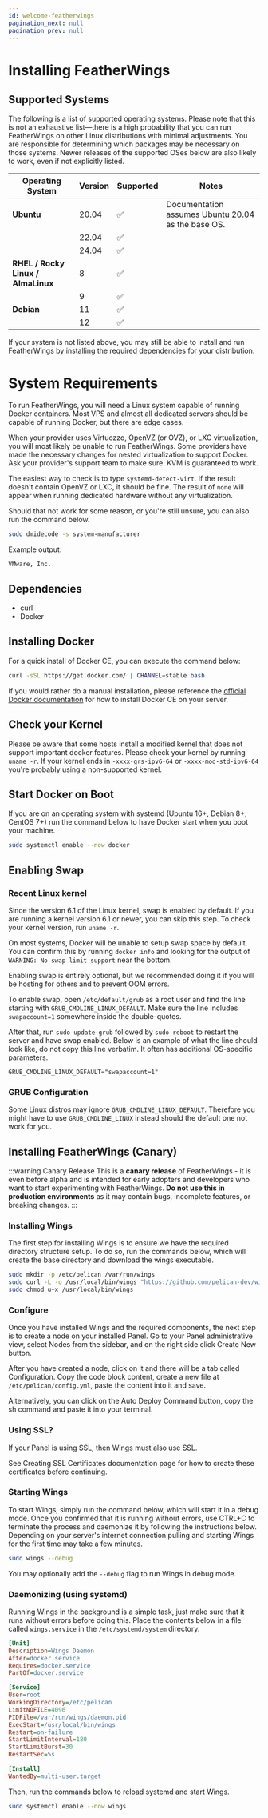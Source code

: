 ```yaml
---
id: welcome-featherwings
pagination_next: null
pagination_prev: null
---
```


# Installing FeatherWings

## Supported Systems

The following is a list of supported operating systems. Please note that this is not an exhaustive list—there is a high probability that you can run FeatherWings on other Linux distributions with minimal adjustments. You are responsible for determining which packages may be necessary on those systems. Newer releases of the supported OSes below are also likely to work, even if not explicitly listed.

| Operating System                | Version  | Supported | Notes                                                         |
|---------------------------------|----------|-----------|---------------------------------------------------------------|
| **Ubuntu**                      | 20.04    | ✅        | Documentation assumes Ubuntu 20.04 as the base OS.            |
|                                 | 22.04    | ✅        |                                                               |
|                                 | 24.04    | ✅        |                                                               |
| **RHEL / Rocky Linux / AlmaLinux** | 8        | ✅        |                                                               |
|                                 | 9        | ✅        |                                                               |
| **Debian**                      | 11       | ✅        |                                                               |
|                                 | 12       | ✅        |                                                               |

If your system is not listed above, you may still be able to install and run FeatherWings by installing the required dependencies for your distribution.


# System Requirements

To run FeatherWings, you will need a Linux system capable of running Docker containers. Most VPS and almost all dedicated servers should be capable of running Docker, but there are edge cases.

When your provider uses Virtuozzo, OpenVZ (or OVZ), or LXC virtualization, you will most likely be unable to run FeatherWings. Some providers have made the necessary changes for nested virtualization to support Docker. Ask your provider's support team to make sure. KVM is guaranteed to work.

The easiest way to check is to type `systemd-detect-virt`. If the result doesn't contain OpenVZ or LXC, it should be fine. The result of `none` will appear when running dedicated hardware without any virtualization.

Should that not work for some reason, or you're still unsure, you can also run the command below.

```bash
sudo dmidecode -s system-manufacturer
```

Example output:
```
VMware, Inc.
```

## Dependencies

- curl
- Docker

## Installing Docker

For a quick install of Docker CE, you can execute the command below:

```bash
curl -sSL https://get.docker.com/ | CHANNEL=stable bash
```

If you would rather do a manual installation, please reference the [official Docker documentation](https://docs.docker.com/engine/install/) for how to install Docker CE on your server.

## Check your Kernel

Please be aware that some hosts install a modified kernel that does not support important docker features. Please check your kernel by running `uname -r`. If your kernel ends in `-xxxx-grs-ipv6-64` or `-xxxx-mod-std-ipv6-64` you're probably using a non-supported kernel.

## Start Docker on Boot

If you are on an operating system with systemd (Ubuntu 16+, Debian 8+, CentOS 7+) run the command below to have Docker start when you boot your machine.

```bash
sudo systemctl enable --now docker
```

## Enabling Swap

### Recent Linux kernel

Since the version 6.1 of the Linux kernel, swap is enabled by default. If you are running a kernel version 6.1 or newer, you can skip this step. To check your kernel version, run `uname -r`.

On most systems, Docker will be unable to setup swap space by default. You can confirm this by running `docker info` and looking for the output of `WARNING: No swap limit support` near the bottom.

Enabling swap is entirely optional, but we recommended doing it if you will be hosting for others and to prevent OOM errors.

To enable swap, open `/etc/default/grub` as a root user and find the line starting with `GRUB_CMDLINE_LINUX_DEFAULT`. Make sure the line includes `swapaccount=1` somewhere inside the double-quotes.

After that, run `sudo update-grub` followed by `sudo reboot` to restart the server and have swap enabled. Below is an example of what the line should look like, do not copy this line verbatim. It often has additional OS-specific parameters.

```
GRUB_CMDLINE_LINUX_DEFAULT="swapaccount=1"
```

### GRUB Configuration

Some Linux distros may ignore `GRUB_CMDLINE_LINUX_DEFAULT`. Therefore you might have to use `GRUB_CMDLINE_LINUX` instead should the default one not work for you.


## Installing FeatherWings (Canary)

:::warning Canary Release
This is a **canary release** of FeatherWings - it is even before alpha and is intended for early adopters and developers who want to start experimenting with FeatherWings. **Do not use this in production environments** as it may contain bugs, incomplete features, or breaking changes.
:::

### Installing Wings

The first step for installing Wings is to ensure we have the required directory structure setup. To do so, run the commands below, which will create the base directory and download the wings executable.

```bash
sudo mkdir -p /etc/pelican /var/run/wings
sudo curl -L -o /usr/local/bin/wings "https://github.com/pelican-dev/wings/releases/latest/download/wings_linux_$([[ "$(uname -m)" == "x86_64" ]] && echo "amd64" || echo "arm64")"
sudo chmod u+x /usr/local/bin/wings
```

### Configure

Once you have installed Wings and the required components, the next step is to create a node on your installed Panel. Go to your Panel administrative view, select Nodes from the sidebar, and on the right side click Create New button.

After you have created a node, click on it and there will be a tab called Configuration. Copy the code block content, create a new file at `/etc/pelican/config.yml`, paste the content into it and save.

Alternatively, you can click on the Auto Deploy Command button, copy the sh command and paste it into your terminal.

### Using SSL?

If your Panel is using SSL, then Wings must also use SSL.

See Creating SSL Certificates documentation page for how to create these certificates before continuing.

### Starting Wings

To start Wings, simply run the command below, which will start it in a debug mode. Once you confirmed that it is running without errors, use CTRL+C to terminate the process and daemonize it by following the instructions below. Depending on your server's internet connection pulling and starting Wings for the first time may take a few minutes.

```bash
sudo wings --debug
```

You may optionally add the `--debug` flag to run Wings in debug mode.

### Daemonizing (using systemd)

Running Wings in the background is a simple task, just make sure that it runs without errors before doing this. Place the contents below in a file called `wings.service` in the `/etc/systemd/system` directory.

```ini
[Unit]
Description=Wings Daemon
After=docker.service
Requires=docker.service
PartOf=docker.service

[Service]
User=root
WorkingDirectory=/etc/pelican
LimitNOFILE=4096
PIDFile=/var/run/wings/daemon.pid
ExecStart=/usr/local/bin/wings
Restart=on-failure
StartLimitInterval=180
StartLimitBurst=30
RestartSec=5s

[Install]
WantedBy=multi-user.target
```

Then, run the commands below to reload systemd and start Wings.

```bash
sudo systemctl enable --now wings
```

